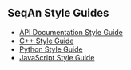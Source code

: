 
== SeqAn Style Guides ==

*[[StyleGuide/DoxApiDocs| API Documentation Style Guide]]
*[[StyleGuide/Cpp| C++ Style Guide]]
*[[StyleGuide/Python| Python Style Guide]]
*[[StyleGuide/JavaScript| JavaScript Style Guide]]



{{TracNotice|{{PAGENAME}}}}